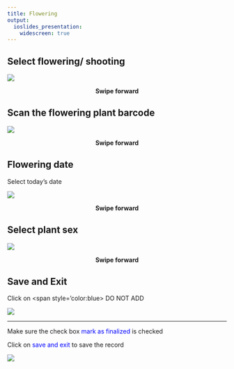 ---
title: Flowering
output:
  ioslides_presentation:
    widescreen: true
---

## Select flowering/ shooting

![](fl1.png)

<p style="text-align:center"><b>Swipe forward</b></p>


## Scan the flowering plant barcode

![](fl2.png)

<p style="text-align:center"><b>Swipe forward</b></p>

## Flowering date

Select today's date

![](fl3.png)

<p style="text-align:center"><b>Swipe forward</b></p>

## Select plant sex

![](fl4.png)

<p style="text-align:center"><b>Swipe forward</b></p>

## Save and Exit

<div class="columns-2">
Click on <span style='color:blue> DO NOT ADD</span>

![](../fl5.png)


---
Make sure the check box
<span style='color:blue'>mark as finalized</span> is checked

Click on <span style='color:blue'>save and exit</span> to save the record

![](../fl6.png)

</div>
